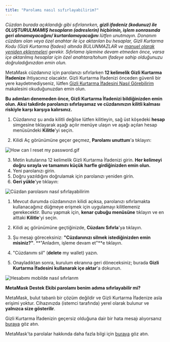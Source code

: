 ```yaml
---
title: "Parolamı nasıl sıfırlayabilirim?"
---
```



_Cüzdan burada açıklandığı gibi sıfırlanırken, **gizli ifadeniz (kodunuz) ile OLUŞTURULMAMIŞ hesapların (adreslerin) hiçbirinin, işlem sonrasında geri alınamayacağını/ kurtarılamayacağını** lütfen unutmayın. Donanım cüzdanı olan veya özel anahtar ile içe aktarılan bu hesaplar, Gizli Kurtarma Kodu (Gizli Kurtarma İfadesi) altında BULUNMAZLAR ve [manuel olarak yeniden eklenmeleri](/managing-my-wallet/accounts-and-addresses/how-to-add-missing-accounts-after-restoring-with-secret-recovery-phrase) gerekir. Sıfırlama işlemine devam etmeden önce, varsa içe aktarılmış hesaplar için özel anahtara/tohum ifadeye sahip olduğunuzu doğruladığınızdan emin olun._

MetaMask cüzdanınız için parolanızı sıfırlarken **12 kelimelik Gizli Kurtarma İfadenize** ihtiyacınız olacaktır. Gizli Kurtarma İfadenizi önceden güvenli bir yere kaydetmediyseniz, lütfen [Gizli Kurtarma İfadesini Nasıl Görebilirim](/privacy-and-security/how-to-reveal-your-secret-recovery-phrase) makalesini okuduğunuzdan emin olun.

**Bu adımları denemeden önce, Gizli Kurtarma İfadenizi bildiğinizden emin olun. Aksi takdirde parolanızı sıfırlayamaz ve cüzdanınızın kilitli kalması riskiyle karşı karşıya kalırsınız.**

<Tabs>

<TabItem value="Uzantı" label="Uzantı">

1. Cüzdanınız şu anda kilitli değilse lütfen kilitleyin, sağ üst köşedeki **hesap** simgesine tıklayarak aşağı açılır menüye ulaşın ve aşağı açılan hesap menüsündeki **Kilitle**'yi seçin.

2. Kilidi Aç görünümüne geçer geçmez, **Parolamı unuttum**'a tıklayın:

<div class="center-container">
  <div class="img-medium">
    <img
      src={
        require("../../../../../../img/i18n/legacy/How_can_I_reset_my_password.gif")
          .default
      }
      alt="How can I reset my password.gif"
    />
  </div>
</div>

3. Metin kutularına 12 kelimelik Gizli Kurtarma İfadenizi girin. **Her kelimeyi doğru sırayla ve tamamını küçük harfle girdiğinizden emin olun.**
4. Yeni parolanızı girin.
5. Doğru yazıldığını doğrulamak için parolanızı yeniden girin.
6. **Geri yükle**'ye tıklayın:

<div class="center-container">
  <div class="img-large">
    <img
      src={
        require("../../../../../../img/i18n/legacy/How_to_reset_wallet_2.1_password.png")
          .default
      }
      alt="Cüzdan parolasını nasıl sıfırlayabilirim"
    />
  </div>
</div>

</TabItem>

<TabItem value="Mobil" label="Mobil">

1. Mevcut durumda cüzdanınızın kilidi açıksa, parolanızı sıfırlamakta kullanacağınız düğmeye erişmek için uygulamayı kilitlemeniz gerekecektir. Bunu yapmak için, **kenar çubuğu menüsüne** tıklayın ve en alttaki **Kilitle**'yi seçin.

2. Kilidi aç görünümüne geçtiğinizde, **Cüzdanı Sıfırla**'ya tıklayın.

3. Şu mesajı göreceksiniz: **"Cüzdanınızı silmek istediğinizden emin misiniz?"**. **"Anladım, işleme devam et"**e tıklayın.

4. "Cüzdanımı sil" (**delete** my wallet) yazın.

5. Onayladıktan sonra, kurulum ekranına geri döneceksiniz; burada **Gizli Kurtarma İfadesini kullanarak içe aktar**'a dokunun.

<div class="center-container">
  <div class="img-medium">
    <img
      src={
        require("../../../../../../img/i18n/legacy/How_to_reset_your_account_mobile.gif")
          .default
      }
      alt="Hesabımı mobilde nasıl sıfırlarım"
    />
  </div>
</div>

</TabItem>

</Tabs>

**MetaMask Destek Ekibi parolamı benim adıma sıfırlayabilir mi?**

MetaMask, bulut tabanlı bir çözüm değildir ve Gizli Kurtarma İfadenize asla erişimi yoktur. Cihazınızda (istemci tarafında) yerel olarak bulunur ve **yalnızca size gösterilir**.

Gizli Kurtarma İfadenizin geçersiz olduğuna dair bir hata mesajı alıyorsanız [buraya](/privacy-and-security/how-to-fix-invalid-seed-phrase-error-invalid-secret-recovery-phrase) göz atın.

MetaMask'ta parolalar hakkında daha fazla bilgi için [buraya](/privacy-and-security/passwords-and-metamask) göz atın.
